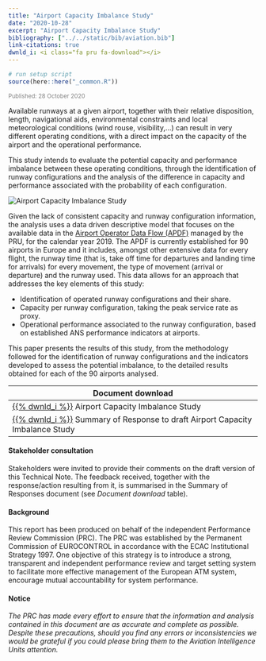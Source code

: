 ```yaml
---
title: "Airport Capacity Imbalance Study"
date: "2020-10-28"
excerpt: "Airport Capacity Imbalance Study"
bibliography: ["../../static/bib/aviation.bib"]
link-citations: true
dwnld_i: <i class="fa pru fa-download"></i>
---
```

```r
# run setup script
source(here::here("_common.R"))
```
<small><p style="color:#808080">Published: 28 October 2020</p></small>
<div class="container">
<div class="row align-items-start">
<div class="col-sm-9">
Available runways at a given airport, together with their relative disposition, length, 
navigational aids, environmental constraints and local meteorological conditions 
(wind rouse, visibility,…) can result in very different operating conditions, with a 
direct impact on the capacity of the airport and the operational performance.<br>

This study intends to evaluate the potential capacity and performance imbalance 
between these operating conditions, through the identification of runway configurations 
and the analysis of the difference in capacity and performance associated with the 
probability of each configuration.

</div>
<div class="col-sm-3">
<div class="card border-0">
  <img class="card-img-top" src="/images/cap/ectl_cap_apt.jpg" alt="Airport Capacity Imbalance Study">
</div></div></div></div>

<div class="container">
Given the lack of consistent capacity and runway configuration information, the analysis 
uses a data driven descriptive model that focuses on the available data in the [Airport 
Operator Data Flow (APDF)](/acronym/apdf/) managed by the PRU, for the calendar year 2019.
The APDF is currently established for 90 airports in Europe and it includes, 
amongst other extensive data for every flight, the runway time (that is, take off time for 
departures and landing time for arrivals) for every movement, the type of movement 
(arrival or departure) and the runway used. This data allows for an approach that addresses 
the key elements of this study:

* Identification of operated runway configurations and their share.
* Capacity per runway configuration, taking the peak service rate as proxy.
* Operational performance associated to the runway configuration, based on established ANS performance indicators at airports.

This paper presents the results of this study, from the methodology followed for the identification of runway configurations 
and the indicators developed to assess the potential imbalance, to the detailed results obtained for each of the 90 airports 
analysed.

| Document download                                                                                 |
|---------------------------------------------------------------------------------------------------|
| [{{% dwnld_i %}}][apt_cap_res]  Airport Capacity Imbalance Study                                  | 
| [{{% dwnld_i %}}][apt_cap_res_sor]  Summary of Response to draft Airport Capacity Imbalance Study | 
</div>

#### Stakeholder consultation
<div class="container">
Stakeholders were invited to provide their comments on the draft version of this Technical Note.
The feedback received, together with the response/action resulting from it,
is summarised in the Summary of Responses document (see *Document download* table).



#### Background
This report has been produced on behalf of the independent Performance Review Commission (PRC). 
The PRC was established by the Permanent Commission of EUROCONTROL in accordance with the ECAC Institutional Strategy 1997. 
One objective of this strategy is to introduce a strong, transparent and independent performance review and target setting 
system to facilitate more effective management of the European ATM system, encourage mutual accountability for system performance.

#### Notice
*The PRC has made every effort to ensure that the information and analysis contained in this document are as accurate and 
complete as possible. Despite these precautions, should you find any errors or inconsistencies we would be grateful if you 
could please bring them to the Aviation Intelligence Units attention.*

</div>

[apt_cap_res]: /library/technical-note_airport_capacity_imbalance.pdf "Airport Capacity Imbalance Study"
[apt_cap_res_sor]: /library/technical-note_airport_capacity_imbalance_sor.pdf "Summary of Responses to draft Airport Capacity Imbalance Study"